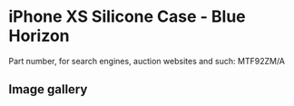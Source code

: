 # iPhone XS Silicone Case - Blue Horizon

Part number, for search engines, auction websites and such: MTF92ZM/A

## Image gallery

<div style={{ width: "768px" }}>
  <GalleryComponent
    images={[
      {
        original: "/everysource/MTF92",
        thumbnail: "/everypreview/MTF92",
      },
      {
        original: "/everysource/MTF92_AV1_GOLD",
        thumbnail: "/everypreview/MTF92_AV1_GOLD",
      },
      {
        original: "/everysource/MTF92_AV1_SILVER",
        thumbnail: "/everypreview/MTF92_AV1_SILVER",
      },
      {
        original: "/everysource/MTF92_AV1_SPACE_GRAY",
        thumbnail: "/everypreview/MTF92_AV1_SPACE_GRAY",
      },
      {
        original: "/everysource/MTF92_AV2",
        thumbnail: "/everypreview/MTF92_AV2",
      }
    ]}
  />
</div>